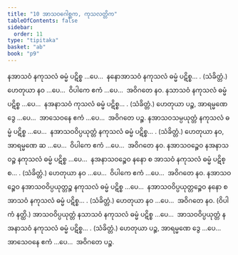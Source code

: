 ```yaml
---
title: "10 အာသဝဂေါစ္ဆက, ကုသလတ္တိက"
tableOfContents: false
sidebar:
  order: 11
type: "tipitaka"
basket: "ab"
book: "p9"
---
```



<DynamicBreadcrumb />

<Division number="48" book="p9" e="ch" v="40" p="115">

<Paragraph number="130" book="p9">
နအာသဝံ နကုသလံ ဓမ္မံ ပဋိစ္စ …ပေ…  နနောအာသဝံ နကုသလံ ဓမ္မံ ပဋိစ္စ… . (သံခိတ္တံ.)
</Paragraph>

<Paragraph number="131" book="p9">
ဟေတုယာ နဝ …ပေ…  ဝိပါကေ ဧကံ …ပေ…  အဝိဂတေ နဝ.
</Paragraph>

</Division>
<Division number="49" book="p9" e="ch" v="40" p="115">

<Paragraph number="132" book="p9">
နသာသဝံ နကုသလံ ဓမ္မံ ပဋိစ္စ …ပေ…  နအနာသဝံ ကုသလံ ဓမ္မံ ပဋိစ္စ… . (သံခိတ္တံ.)
</Paragraph>

<Paragraph number="133" book="p9">
ဟေတုယာ ပဉ္စ, အာရမ္မဏေ ဒွေ …ပေ…  အာသေဝနေ ဧကံ …ပေ…  အဝိဂတေ ပဉ္စ.
</Paragraph>

</Division>
<Division number="50" book="p9" e="ch" v="40" p="115">

<Paragraph number="134" book="p9">
နအာသဝသမ္ပယုတ္တံ နကုသလံ ဓမ္မံ ပဋိစ္စ …ပေ…  နအာသဝဝိပ္ပယုတ္တံ နကုသလံ ဓမ္မံ ပဋိစ္စ… . (သံခိတ္တံ.)
</Paragraph>

<Paragraph number="135" book="p9">
ဟေတုယာ နဝ, အာရမ္မဏေ ဆ …ပေ…  ဝိပါကေ ဧကံ …ပေ…  အဝိဂတေ နဝ.
</Paragraph>

</Division>
<Division number="51" book="p9" e="ch" v="40" p="115">

<Paragraph number="136" book="p9">
နအာသဝဉ္စေဝ နအနာသဝဉ္စ နကုသလံ ဓမ္မံ ပဋိစ္စ …ပေ…  နအနာသဝဉ္စေဝ နနော စ အာသဝံ နကုသလံ ဓမ္မံ ပဋိစ္စ… . (သံခိတ္တံ.)
</Paragraph>

<Paragraph number="137" book="p9">
ဟေတုယာ နဝ …ပေ…  ဝိပါကေ ဧကံ …ပေ…  အဝိဂတေ နဝ.
</Paragraph>

</Division>
<Division number="52" book="p9" e="ch" v="40" p="115">

<Paragraph number="138" book="p9">
နအာသဝဉ္စေဝ နအာသဝဝိပ္ပယုတ္တဉ္စ နကုသလံ ဓမ္မံ ပဋိစ္စ …ပေ…  နအာသဝဝိပ္ပယုတ္တဉ္စေဝ နနော စ အာသဝံ နကုသလံ ဓမ္မံ ပဋိစ္စ… . (သံခိတ္တံ.)
</Paragraph>

<Paragraph number="139" book="p9">
ဟေတုယာ နဝ …ပေ…  အဝိဂတေ နဝ. (ဝိပါကံ နတ္ထိ.)
</Paragraph>

</Division>
<Division number="53" book="p9" e="ch" v="40" p="115">

<Paragraph number="140" book="p9">
အာသဝဝိပ္ပယုတ္တံ နသာသဝံ နကုသလံ ဓမ္မံ ပဋိစ္စ …ပေ…  အာသဝဝိပ္ပယုတ္တံ နအနာသဝံ နကုသလံ ဓမ္မံ ပဋိစ္စ… . (သံခိတ္တံ.)
</Paragraph>

<Paragraph number="141" book="p9">
ဟေတုယာ ပဉ္စ, အာရမ္မဏေ ဒွေ …ပေ…  အာသေဝနေ ဧကံ …ပေ…  အဝိဂတေ ပဉ္စ.
</Paragraph>
</Division>